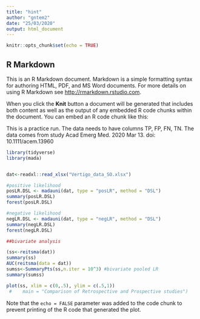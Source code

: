 ---
title: "hint"
author: "gntem2"
date: "25/03/2020"
output: html_document
---

```{r setup, include=FALSE}
knitr::opts_chunk$set(echo = TRUE)
```

## R Markdown

This is an R Markdown document. Markdown is a simple formatting syntax for authoring HTML, PDF, and MS Word documents. For more details on using R Markdown see <http://rmarkdown.rstudio.com>.

When you click the **Knit** button a document will be generated that includes both content as well as the output of any embedded R code chunks within the document. You can embed an R code chunk like this:


This is a practice run. The data needs to have columns TP, FP, FN, TN. The data comes from study Acad Emerg Med. 2020 Mar 13. doi: 10.1111/acem.13960

```{r data}
library(tidyverse)
library(mada)


dat<-readxl::read_xlsx("Vertigo_data_SO.xlsx")

#positive likelihood
posLR.DSL <- madauni(dat, type = "posLR", method = "DSL")
summary(posLR.DSL)
forest(posLR.DSL)

#negative likelihood
negLR.DSL <- madauni(dat, type = "negLR", method = "DSL")
summary(negLR.DSL)
forest(negLR.DSL)
```
```{r bivariate}
##bivariate analysis

(ss<-reitsma(dat))
summary(ss)
AUC(reitsma(data = dat))
sumss<-SummaryPts(ss,n.iter = 10^3) #bivariate pooled LR
summary(sumss)

plot(ss, xlim = c(0,.5), ylim = c(.5,1)) 
 #    main = "Comparison of Retrospective and Prospective studies") 

```

Note that the `echo = FALSE` parameter was added to the code chunk to prevent printing of the R code that generated the plot.

